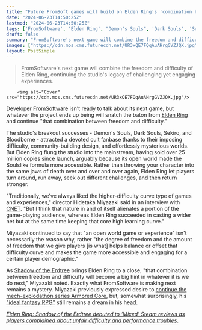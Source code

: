 ```yaml
---
title: "Future FromSoft games will build on Elden Ring's 'combination between freedom and difficulty,' director Hidetaka Miyazaki says"
date: "2024-06-23T14:50:25Z"
lastmod: "2024-06-23T14:50:25Z"
tags: ['FromSoftware', 'Elden Ring', "Demon's Souls", 'Dark Souls', 'Sekiro', 'Bloodborne', 'Shadow of the Erdtree', 'Armored Core', 'RPG']
draft: false
summary: "FromSoftware's next game will combine the freedom and difficulty of Elden Ring, continuing the studio's legacy of challenging yet engaging experiences."
images: ["https://cdn.mos.cms.futurecdn.net/UR3xQE7FQqAuAHrgGVZJQX.jpg"]
layout: PostSimple
---
```

> FromSoftware's next game will combine the freedom and difficulty of Elden Ring, continuing the studio's legacy of challenging yet engaging experiences.


        <img alt="Cover" src="https://cdn.mos.cms.futurecdn.net/UR3xQE7FQqAuAHrgGVZJQX.jpg"/>
        
Developer [FromSoftware](https://www.gamesradar.com/tag/fromsoftware/) isn't ready to talk about its next game, but whatever the project ends up being will snatch the baton from [Elden Ring](https://www.gamesradar.com/elden-ring-guide/) and continue "that combination between freedom and difficulty."

The studio's breakout successes - Demon's Souls, Dark Souls, Sekiro, and Bloodborne - attracted a devoted cult fanbase thanks to their imposing difficulty, community-building design, and effortlessly mysterious worlds. But Elden Ring flung the studio into the mainstream, having sold over 25 million copies since launch, arguably because its open world made the Soulslike formula more accessible. Rather than throwing your character into the same jaws of death over and over and over again, Elden Ring let players turn around, run away, seek out different challenges, and then return stronger.

"Traditionally, we've always liked the higher-difficulty curve type of games and experiences," director Hidetaka Miyazaki said in an interview with [CNET](https://www.cnet.com/tech/gaming/elden-ring-creator-hidetaka-miyazaki-talks-shadow-of-the-erdtree-new-weapons-and-more/#google_vignette). "But I think that nature in and of itself alienates a portion of the game-playing audience, whereas Elden Ring succeeded in casting a wider net but at the same time keeping that core high learning curve."

Miyazaki continued to say that "an open world game or experience" isn't necessarily the reason why, rather "the degree of freedom and the amount of freedom that we give players [is what] helps balance or offset that difficulty curve and makes the game more accessible and engaging for a certain player demographic."

As [Shadow of the Erdtree](https://www.gamesradar.com/games/action-rpg/elden-ring-shadow-of-the-erdtree-guide/) brings Elden Ring to a close, "that combination between freedom and difficulty will become a big hint in whatever it is we do next," Miyazaki noted. Exactly what FromSoftware is making next remains a mystery. Miyazaki previously expressed desire to [continue the mech-explodathon series Armored Core](https://www.gamesradar.com/games/action/elden-ring-director-hidetaka-miyazaki-has-a-strong-will-to-make-an-armored-core-6-follow-up-because-theres-still-room-for-improvement/), but, somewhat surprisingly, his ["ideal fantasy RPG"](https://www.gamesradar.com/games/rpg/despite-elden-rings-triumphs-director-hidetaka-miyazaki-still-hasnt-made-his-ideal-fantasy-rpg-so-how-much-better-can-fromsoftware-games-get/) still remains a dream in his head.

[<em>Elden Ring: Shadow of the Erdtree debuted to ‘Mixed’ Steam reviews as players complained about unfair difficulty and performance troubles.</em>](https://www.gamesradar.com/games/open-world/elden-ring-shadow-of-the-erdtree-debuts-to-mixed-steam-reactions-the-base-game-never-felt-this-ridiculously-difficult/)
        